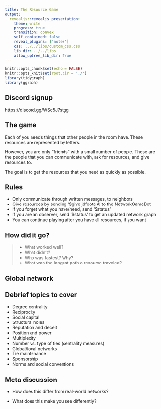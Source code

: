 ```yaml
---
title: The Resource Game
output: 
  revealjs::revealjs_presentation:
    theme: white
    progress: true
    transition: convex
    self_contained: false
    reveal_plugins: ['notes']
    css: ../../libs/custom_css.css
    lib_dir: ../../libs
    allow_uptree_lib_dir: True
---
```


```r
knitr::opts_chunk$set(echo = FALSE)
knitr::opts_knit$set(root.dir = './')
library(tidygraph)
library(ggraph)
```
## Discord signup

https://discord.gg/WSc5J7stgg

## The game

Each of you needs things that other people in the room have. These resources are represented by letters.

However, you are only "friends" with a small number of people. These are the people that you can communicate with, ask for resources, and give resources to.

The goal is to get the resources that you need as quickly as possible.

## Rules

- Only communicate through written messages, to neighbors
- Give resources by sending '$give jdfoote A' to the NetworkGameBot
- If you forget what you have/need, send '$status'
- If you are an observer, send '$status' to get an updated network graph
- You can continue playing after you have all resources, if you want

## How did it go?

>- What worked well?
>- What didn't?
>- Who was fastest? Why?
>- What was the longest path a resource traveled?

## Global network

## Debrief topics to cover
- Degree centrality
- Reciprocity
- Social capital
- Structural holes
- Reputation and deceit
- Position and power
- Multiplexity
- Number vs. type of ties (centrality measures)
- Global/local networks
- Tie maintenance
- Sponsorship
- Norms and social conventions

## Meta discussion
- How does this differ from real-world networks?

- What does this make you see differently?

